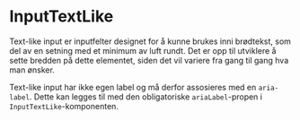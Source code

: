 
<Meta of={InputTextLikeStories} />

# InputTextLike

Text-like input er inputfelter designet for å kunne brukes inni brødtekst, som del av en setning med et minimum av luft rundt.
Det er opp til utviklere å sette bredden på dette elementet, siden det vil variere fra gang til gang hva man ønsker.

Text-like input har ikke egen label og må derfor assosieres med en `aria-label`. Dette kan legges til med den obligatoriske `ariaLabel`-propen i `InputTextLike`-komponenten.

<Canvas of={InputTextLikeStories.Standard} />
<Controls of={InputTextLikeStories.Standard}/>
